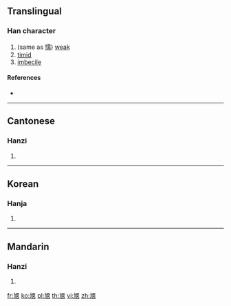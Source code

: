 {{character info/new}}
==Translingual==

===Han character===
{{Han char|rn=5|rad=乙|as=10|sn=11|four=|canj=KNMBK|ids=⿺九耎}}

# (same as [[懦]]) [[weak]]
# [[timid]]
# [[imbecile]]

====References====
* {{Han ref|kx=0084.310|hdz=42813.010|uh=3421|ud=13345}}

----

==Cantonese==

===Hanzi===
{{yue-hanzi|jyut=[[no6]]|y=no6}}

# {{defn|lang=yue|sort=乙10}}

----

==Korean==

===Hanja===
{{ko-hanja|hangeul=유|rv=yu|mr=yu|y=yu|eumhun=나약하다|ehrv=nayakhada|ehmr=nayakhada|ehy=nayakhata}}

# {{defn|lang=ko|sort=乙10}}

----

==Mandarin==

===Hanzi===
{{cmn-hanzi|pin=[[nuò]] ([[nuo4]])|wg=no<sup>4</sup>}}

# {{defn|lang=cmn|sort=乙10}}

[[fr:㐡]]
[[ko:㐡]]
[[pl:㐡]]
[[th:㐡]]
[[vi:㐡]]
[[zh:㐡]]